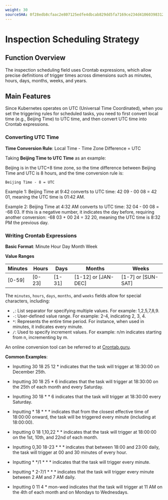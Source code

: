 ```yaml
---
weight: 30
sourceSHA: 0f28edb8cfaac2e807125edfe4dbcab829dd5fa7169ce234d410603983126fd1
---
```


# Inspection Scheduling Strategy

## Function Overview

The inspection scheduling field uses Crontab expressions, which allow precise definitions of trigger times across dimensions such as minutes, hours, days, months, weeks, and years.

## Main Features

Since Kubernetes operates on UTC (Universal Time Coordinated), when you set the triggering rules for scheduled tasks, you need to first convert local time (e.g., Beijing Time) to UTC time, and then convert UTC time into Crontab expressions.

### Converting UTC Time

**Time Conversion Rule**: Local Time - Time Zone Difference = UTC

Taking **Beijing Time to UTC Time** as an example:

Beijing is in the UTC+8 time zone, so the time difference between Beijing Time and UTC is 8 hours, and the time conversion rule is:

`Beijing Time - 8 = UTC`

Example 1: Beijing Time at 9:42 converts to UTC time: 42 09 - 00 08 = 42 01, meaning the UTC time is 01:42 AM.

Example 2: Beijing Time at 4:32 AM converts to UTC time: 32 04 - 00 08 = -68 03. If this is a negative number, it indicates the day before, requiring another conversion: -68 03 + 00 24 = 32 20, meaning the UTC time is 8:32 PM the previous day.

### Writing Crontab Expressions

**Basic Format**: Minute Hour Day Month Week

**Value Ranges**

| Minutes  | Hours   | Days    | Months                | Weeks                |
| -------- | ------- | ------- | --------------------- | -------------------- |
| \[0-59]  | \[0-23] | \[1-31] | \[1-12] or \[JAN-DEC] | \[1-7] or \[SUN-SAT] |

The `minutes`, `hours`, `days`, `months`, and `weeks` fields allow for special characters, including:

- `,`: List separator for specifying multiple values. For example: 1,2,5,7,8,9.
- `-`: User-defined value range. For example: 2-4, indicating 2, 3, 4.
- `*`: Represents the entire time period. For instance, when used in minutes, it indicates every minute.
- `/`: Used to specify increment values. For example: n/m indicates starting from n, incrementing by m.

An online conversion tool can be referred to at [Crontab.guru](https://crontab.guru/).

**Common Examples**:

- Inputting 30 18 25 12 * indicates that the task will trigger at 18:30:00 on December 25th.

- Inputting 30 18 25 * 6 indicates that the task will trigger at 18:30:00 on the 25th of each month and every Saturday.

- Inputting 30 18 * * 6 indicates that the task will trigger at 18:30:00 every Saturday.

- Inputting * 18 * * * indicates that from the closest effective time of 18:00:00 onward, the task will be triggered every minute (including at 18:00:00).

- Inputting 0 18 1,10,22 * * indicates that the task will trigger at 18:00:00 on the 1st, 10th, and 22nd of each month.

- Inputting 0,30 18-23 * * * indicates that between 18:00 and 23:00 daily, the task will trigger at 00 and 30 minutes of every hour.

- Inputting * */1 * * * indicates that the task will trigger every minute.

- Inputting * 2-7/1 * * * indicates that the task will trigger every minute between 2 AM and 7 AM daily.

- Inputting 0 11 4 * mon-wed indicates that the task will trigger at 11 AM on the 4th of each month and on Mondays to Wednesdays.
